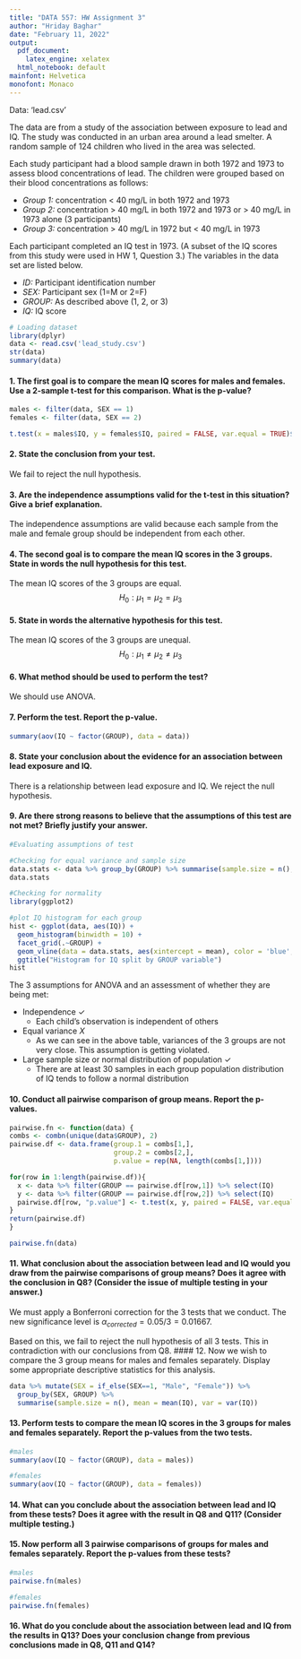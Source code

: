 ```yaml
---
title: "DATA 557: HW Assignment 3"
author: "Hriday Baghar"
date: "February 11, 2022"
output:
  pdf_document:
    latex_engine: xelatex
  html_notebook: default
mainfont: Helvetica
monofont: Monaco
---
```


Data: ‘lead.csv’

The data are from a study of the association between exposure to lead and IQ. The study was conducted in an urban area around a lead smelter. A random sample of 124 children who lived in the area was selected.

Each study participant had a blood sample drawn in both 1972 and 1973 to assess blood concentrations of lead. The children were grouped based on their blood concentrations as follows:

- _Group 1:_ concentration < 40 mg/L in both 1972 and 1973
- _Group 2:_ concentration > 40 mg/L in both 1972 and 1973 or > 40 mg/L in 1973 alone (3 participants)
- _Group 3:_ concentration > 40 mg/L in 1972 but < 40 mg/L in 1973

Each participant completed an IQ test in 1973. (A subset of the IQ scores from this study were used in HW 1, Question 3.) The variables in the data set are listed below.

- _ID:_ Participant identification number
- _SEX:_ Participant sex (1=M or 2=F)
- _GROUP:_ As described above (1, 2, or 3)
- _IQ:_ IQ score

```r
# Loading dataset
library(dplyr)
data <- read.csv('lead_study.csv')
str(data)
summary(data)
```

#### 1. The first goal is to compare the mean IQ scores for males and females. Use a 2-sample t-test for this comparison. What is the p-value?
```r
males <- filter(data, SEX == 1)
females <- filter(data, SEX == 2)

t.test(x = males$IQ, y = females$IQ, paired = FALSE, var.equal = TRUE)$p.value
```
#### 2. State the conclusion from your test.
We fail to reject the null hypothesis.

#### 3. Are the independence assumptions valid for the t-test in this situation? Give a brief explanation.
The independence assumptions are valid because each sample from the male and female group should be independent from each other.

#### 4. The second goal is to compare the mean IQ scores in the 3 groups. State in words the null hypothesis for this test.
The mean IQ scores of the 3 groups are equal.
$$ H_0: \mu_1 = \mu_2 = \mu_3$$

#### 5. State in words the alternative hypothesis for this test.
The mean IQ scores of the 3 groups are unequal.
$$ H_0: \mu_1 \neq \mu_2 \neq \mu_3$$

#### 6. What method should be used to perform the test?
We should use ANOVA.

#### 7. Perform the test. Report the p-value.
```r
summary(aov(IQ ~ factor(GROUP), data = data))
```

#### 8. State your conclusion about the evidence for an association between lead exposure and IQ.
There is a relationship between lead exposure and IQ. We reject the null hypothesis.

#### 9. Are there strong reasons to believe that the assumptions of this test are not met? Briefly justify your answer.
```r
#Evaluating assumptions of test

#Checking for equal variance and sample size
data.stats <- data %>% group_by(GROUP) %>% summarise(sample.size = n(), mean = mean(IQ), variance = var(IQ))
data.stats

#Checking for normality
library(ggplot2)

#plot IQ histogram for each group
hist <- ggplot(data, aes(IQ)) + 
  geom_histogram(binwidth = 10) +
  facet_grid(.~GROUP) +
  geom_vline(data = data.stats, aes(xintercept = mean), color = 'blue', linetype = 2) +
  ggtitle("Histogram for IQ split by GROUP variable")
hist
```
The 3 assumptions for ANOVA and an assessment of whether they are being met:

- Independence $\checkmark{}$
  - Each child's observation is independent of others
- Equal variance $X$
  - As we can see in the above table, variances of the 3 groups are not very close. This assumption is getting violated.
- Large sample size or normal distribution of population $\checkmark{}$
  - There are at least 30 samples in each group population distribution of IQ tends to follow a normal distribution

#### 10. Conduct all pairwise comparison of group means. Report the p-values.
```r
pairwise.fn <- function(data) {
combs <- combn(unique(data$GROUP), 2)
pairwise.df <- data.frame(group.1 = combs[1,], 
                          group.2 = combs[2,], 
                          p.value = rep(NA, length(combs[1,])))

for(row in 1:length(pairwise.df)){
  x <- data %>% filter(GROUP == pairwise.df[row,1]) %>% select(IQ)
  y <- data %>% filter(GROUP == pairwise.df[row,2]) %>% select(IQ)
  pairwise.df[row, "p.value"] <- t.test(x, y, paired = FALSE, var.equal = TRUE)$p.value
}
return(pairwise.df)
}

pairwise.fn(data)
```

#### 11. What conclusion about the association between lead and IQ would you draw from the pairwise comparisons of group means? Does it agree with the conclusion in Q8? (Consider the issue of multiple testing in your answer.)
We must apply a Bonferroni correction for the 3 tests that we conduct. The new significance level is $\alpha_{corrected} = 0.05/3 = 0.01667$.

Based on this, we fail to reject the null hypothesis of all 3 tests. This in contradiction with our conclusions from Q8.
#### 12. Now we wish to compare the 3 group means for males and females separately. Display some appropriate descriptive statistics for this analysis.
```r
data %>% mutate(SEX = if_else(SEX==1, "Male", "Female")) %>%  
  group_by(SEX, GROUP) %>% 
  summarise(sample.size = n(), mean = mean(IQ), var = var(IQ))
```

#### 13. Perform tests to compare the mean IQ scores in the 3 groups for males and females separately. Report the p-values from the two tests.
```r
#males
summary(aov(IQ ~ factor(GROUP), data = males))

#females
summary(aov(IQ ~ factor(GROUP), data = females))
```
#### 14. What can you conclude about the association between lead and IQ from these tests? Does it agree with the result in Q8 and Q11? (Consider multiple testing.)

#### 15. Now perform all 3 pairwise comparisons of groups for males and females separately. Report the p-values from these tests?
```r
#males
pairwise.fn(males)

#females
pairwise.fn(females)
```

#### 16. What do you conclude about the association between lead and IQ from the results in Q13? Does your conclusion change from previous conclusions made in Q8, Q11 and Q14?
